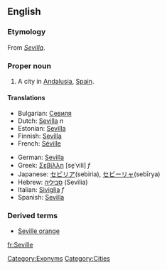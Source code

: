 ==English==

===Etymology===
From ''[[Sevilla]]''.

===Proper noun===
{{en-proper noun}}
# A city in [[Andalusia]], [[Spain]].

====Translations====
{{top}}
*Bulgarian: [[Севиля]]
*Dutch: [[Sevilla]] ''n''
*Estonian: [[Sevilla]]
*Finnish: [[Sevilla]]
*French: [[Séville]]
{{mid}}
*German: [[Sevilla]]
*Greek: [[Σεβίλλη]] [se̞ˈvili] ''f''
*Japanese: [[セビリア]](sebiria), [[セビーリャ]](sebīrya)
*Hebrew: [[סביליה]] (Sevilia)
*Italian: [[Siviglia]] ''f''
*Spanish: [[Sevilla]]
{{bottom}}

===Derived terms===
*[[Seville orange]]

[[Category:Exonyms]]
[[Category:Cities]]

[[fr:Seville]]